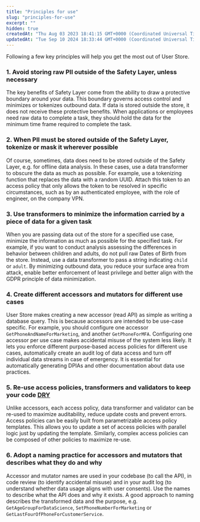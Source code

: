 ```yaml
---
title: "Principles for use"
slug: "principles-for-use"
excerpt: ""
hidden: true
createdAt: "Thu Aug 03 2023 18:41:15 GMT+0000 (Coordinated Universal Time)"
updatedAt: "Tue Sep 10 2024 18:33:44 GMT+0000 (Coordinated Universal Time)"
---
```

Following a few key principles will help you get the most out of User Store.

### 1. Avoid storing raw PII outside of the Safety Layer, unless necessary

The key benefits of Safety Layer come from the ability to draw a protective boundary around your data. This boundary governs access control and minimizes or <Glossary>tokenize</Glossary>s outbound data. If data is stored outside the store, it does not receive these protective benefits. When applications or employees need raw data to complete a task, they should hold the data for the minimum time frame required to complete the task.

### 2. When PII must be stored outside of the Safety Layer, tokenize or mask it wherever possible

Of course, sometimes, data does need to be stored outside of the Safety Layer, e.g. for offline data analysis. In these cases, use a <Glossary>data transformer</Glossary> to obscure the data as much as possible. For example, use a tokenizing function that replaces the data with a random UUID. Attach this <Glossary>token</Glossary> to an access policy that only allows the token to be resolved in specific circumstances, such as by an authenticated employee, with the role of engineer, on the company VPN.

### 3. Use transformers to minimize the information carried by a piece of data for a given task

When you are passing data out of the store for a specified use case, minimize the information as much as possible for the specified task. For example, if you want to conduct analysis assessing the differences in behavior between children and adults, do not pull raw Dates of Birth from the store. Instead, use a <Glossary>data transformer</Glossary> to pass a string indicating `child` or `adult`. By minimizing outbound data, you reduce your surface area from attack, enable better enforcement of least privilege and better align with the GDPR principle of data minimization. 

### 4. Create different accessors and mutators for different use cases

User Store makes creating a new <Glossary>accessor</Glossary> (read API) as simple as writing a database query. This is because accessors are intended to be use-case specific. For example, you should configure one accessor `GetPhoneAndNameForMarketing`, and another `GetPhoneForMFA`. Configuring one accessor per use case makes accidental misuse of the system less likely. It lets you enforce different purpose-based access policies for different use cases, automatically create an audit log of data access and turn off individual data streams in case of emergency. It is essential for automatically generating DPIAs and other documentation about data use practices.

### 5. Re-use access policies, transformers and validators to keep your code [DRY](https://en.wikipedia.org/wiki/Don't_repeat_yourself)

Unlike accessors, each <Glossary>access policy</Glossary>, <Glossary>data transformer</Glossary> and validator can be re-used to maximize auditability, reduce update costs and prevent errors. Access policies can be easily built from parametrizable <Glossary>access policy template</Glossary>s. This allows you to update a set of access policies with parallel logic just by updating the template. Similarly, complex access policies can be composed of other policies to maximize re-use.

### 6. Adopt a naming practice for accessors and mutators that describes what they do and why

Accessor and mutator names are used in your codebase (to call the API), in code review (to identify accidental misuse) and in your audit log (to understand whether data usage aligns with user consents). Use the names to describe what the API does and why it exists. A good approach to naming describes the transformed data and the purpose, e.g. `GetAgeGroupForDataScience`, `SetPhoneNumberForMarketing` or `GetLastFourOfPhoneForCustomerService`.

